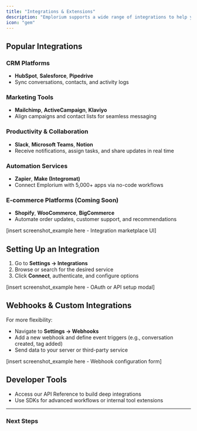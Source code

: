 ```yaml
---
title: "Integrations & Extensions"
description: "Emplorium supports a wide range of integrations to help you streamline workflows, sync data, and automate tasks across your ecosystem."
icon: "gem"
---
```


## Popular Integrations

### CRM Platforms

- **HubSpot**, **Salesforce**, **Pipedrive**
- Sync conversations, contacts, and activity logs

### Marketing Tools

- **Mailchimp**, **ActiveCampaign**, **Klaviyo**
- Align campaigns and contact lists for seamless messaging

### Productivity & Collaboration

- **Slack**, **Microsoft Teams**, **Notion**
- Receive notifications, assign tasks, and share updates in real time

### Automation Services

- **Zapier**, **Make (Integromat)**
- Connect Emplorium with 5,000\+ apps via no-code workflows

### E-commerce Platforms (Coming Soon)

- **Shopify**, **WooCommerce**, **BigCommerce**
- Automate order updates, customer support, and recommendations

[insert screenshot_example here - Integration marketplace UI]

## Setting Up an Integration

1. Go to **Settings → Integrations**
2. Browse or search for the desired service
3. Click **Connect**, authenticate, and configure options

[insert screenshot_example here - OAuth or API setup modal]

## Webhooks & Custom Integrations

For more flexibility:

- Navigate to **Settings → Webhooks**
- Add a new webhook and define event triggers (e.g., conversation created, tag added)
- Send data to your server or third-party service

[insert screenshot_example here - Webhook configuration form]

## Developer Tools

- Access our API Reference to build deep integrations
- Use SDKs for advanced workflows or internal tool extensions

---

### Next Steps